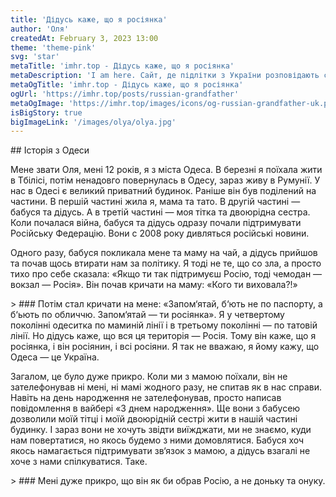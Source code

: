 ```yaml
---
title: 'Дідусь каже, що я росіянка'
author: 'Оля'
createdAt: February 3, 2023 13:00
theme: 'theme-pink'
svg: 'star'
metaTitle: 'imhr.top - Дідусь каже, що я росіянка'
metaDescription: 'I am here. Сайт, де підлітки з України розповідають свої історії.'
metaOgTitle: 'imhr.top - Дідусь каже, що я росіянка'
ogUrl: 'https://imhr.top/posts/russian-grandfather'
metaOgImage: 'https://imhr.top/images/icons/og-russian-grandfather-uk.png'
isBigStory: true
bigImageLink: '/images/olya/olya.jpg'
---
```


<Heading img="/images/olya/olya.jpg" />

<Medium>
  ## Історія з Одеси

  Мене звати Оля, мені 12 років, я з міста Одеса. В березні я поїхала жити в Тбілісі, потім ненадовго повернулась в Одесу, зараз живу в Румунії. 
  У нас в Одесі є великий приватний будинок. Раніше він був поділений на частини. В першій частині жила я, мама та тато. В другій частині — бабуся та дідусь. А в третій частині — моя тітка та двоюрідна сестра. Коли почалася війна, бабуся та дідусь одразу почали підтримувати Російську Федерацію. Вони с 2008 року дивляться російські новини.

  Одного разу, бабуся покликала мене та маму на чай, а дідусь прийшов та почав щось втирати нам за політику. Я тоді не те, що со зла, а просто тихо про себе сказала: «Якщо ти так підтримуєш Росію, тоді чемодан — вокзал — Росія». Він почав кричати на маму: «Кого ти виховала?!» 

</Medium>

<Large>
  > ### Потім стал кричати на мене: «Запом‘ятай, б‘ють не по паспорту, а б‘ьють по обличчю. Запом‘ятай — ти росіянка».
</Large>


<Medium>
  Я у четвертому поколінні одеситка по маминій лінії і в третьому поколінні — по татовій лінії. Но дідусь каже, що вся ця територія — Росія. Тому він каже, що я росіянка, і він росіянин, і всі росіяни. Я так не вважаю, я йому кажу, що Одеса — це Україна.

  Загалом, це було дуже прикро. Коли ми з мамою поїхали, він не зателефонував ні мені, ні мамі жодного разу, не спитав як в нас справи. Навіть на день народження не зателефонував, просто написав повідомлення в вайбері «З днем народження». 
  Ще вони з бабусею дозволили моїй тітці і моїй двоюрідній сестрі жити в нашій частині будинку. І зараз вони не хочуть звідти виїжджати, ми не знаємо, куди нам повертатися, но якось будемо з ними домовлятися. Бабуся хоч якось намагається підтримувати зв‘язок з мамою, а дідусь взагалі не хоче з нами спілкуватися. 
  Таке. 
</Medium>

<Large>
  > ### Мені дуже прикро, що він як би обрав Росію, а не доньку та онуку.
</Large>


